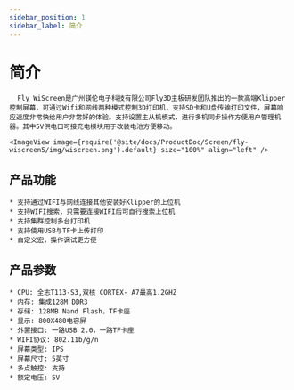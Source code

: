 ```yaml
---
sidebar_position: 1
sidebar_label: 简介
---
```



# 简介

      Fly_WiScreen是广州镁伦电子科技有限公司Fly3D主板研发团队推出的一款高端Klipper控制屏幕，可通过Wifi和网线两种模式控制3D打印机，支持SD卡和U盘传输打印文件，屏幕响应速度非常快给用户非常好的体验。支持设置主从机模式，进行多机同步操作方便用户管理机器。其中5V供电口可接充电模块用于改装电池方便移动。
        
    <ImageView image={require('@site/docs/ProductDoc/Screen/fly-wiscreen5/img/wiscreen.png').default} size="100%" align="left" />

## 产品功能

    * 支持通过WIFI与网线连接其他安装好Klipper的上位机
    * 支持WIFI搜索，只需要连接WIFI后可自行搜索上位机
    * 支持集群控制多台打印机
    * 支持使用USB与TF卡上传打印
    * 自定义宏，操作调试更方便

## 产品参数

    * CPU: 全志T113-S3,双核 CORTEX- A7最高1.2GHZ
    * 内存: 集成128M DDR3
    * 存储: 128MB Nand Flash，TF卡座
    * 显示: 800X480电容屏
    * 外置接口: 一路USB 2.0，一路TF卡座
    * WIFI协议: 802.11b/g/n
    * 屏幕类型: IPS
    * 屏幕尺寸: 5英寸
    * 多点触控: 支持
    * 额定电压: 5V
